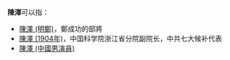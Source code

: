 '''陳澤'''可以指：
* [[陳澤_(明鄭)|陳澤 (明鄭)]]，鄭成功的部將
* [[陳澤_(1904年)|陳澤 (1904年)]]，中国科学院浙江省分院副院长，中共七大候补代表
* [[陳澤_(中國男演員)|陳澤 (中國男演員)]]

{{disambig|cat=二字陈姓人名消歧义|ze}}